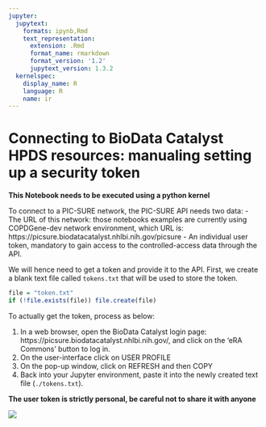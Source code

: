 ```yaml
---
jupyter:
  jupytext:
    formats: ipynb,Rmd
    text_representation:
      extension: .Rmd
      format_name: rmarkdown
      format_version: '1.2'
      jupytext_version: 1.3.2
  kernelspec:
    display_name: R
    language: R
    name: ir
---
```


# Connecting to BioData Catalyst HPDS resources: manualing setting up a security token


**This Notebook needs to be executed using a python kernel**


To connect to a PIC-SURE network, the PIC-SURE API needs two data: 
- The URL of this network: those notebooks examples are currently using COPDGene-dev network environment, which URL is: https://picsure.biodatacatalyst.nhlbi.nih.gov/picsure
- An individual user token, mandatory to gain access to the controlled-access data through the API.


We will hence need to get a token and provide it to the API. First, we create a blank text file called `tokens.txt` that will be used to store the token.

```r
file = "token.txt"
if (!file.exists(file)) file.create(file)
```

To actually get the token, process as below:


1. In a web browser, open the BioData Catalyst login page: https://picsure.biodatacatalyst.nhlbi.nih.gov/, and click on the 'eRA Commons' button to log in.
2. On the user-interface click on USER PROFILE
3. On the pop-up window, click on REFRESH and then COPY
4. Back into your Jupyter environment, paste it into the newly created text file (`./tokens.txt`).


**The user token is strictly personal, be careful not to share it with anyone**


<!-- see second answer on https://stackoverflow.com/questions/15557392/how-do-i-display-images-from-google-drive-on-a-website -->
<img src="https://drive.google.com/uc?id=1sMPtXpffcVOVVIsg8H-dpCm1VP-VcT2q">


```r

```
